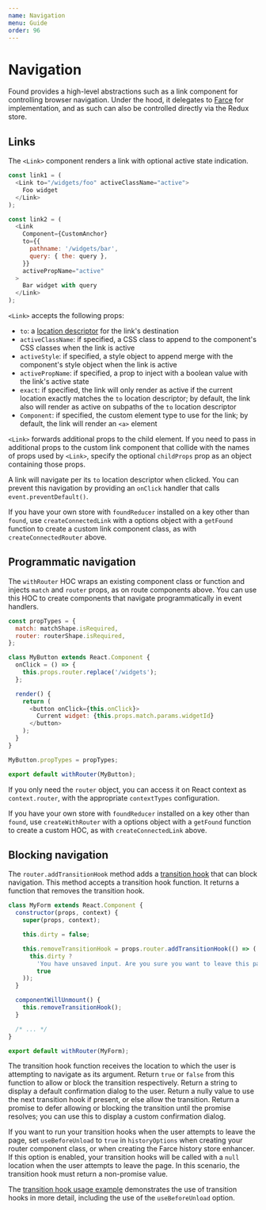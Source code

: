```yaml
---
name: Navigation
menu: Guide
order: 96
---
```


# Navigation

Found provides a high-level abstractions such as a link component for controlling browser navigation. Under the hood, it delegates to [Farce](https://github.com/4Catalyzer/farce) for implementation, and as such can also be controlled directly via the Redux store.

## Links

The `<Link>` component renders a link with optional active state indication.

```js
const link1 = (
  <Link to="/widgets/foo" activeClassName="active">
    Foo widget
  </Link>
);

const link2 = (
  <Link
    Component={CustomAnchor}
    to={{
      pathname: '/widgets/bar',
      query: { the: query },
    }}
    activePropName="active"
  >
    Bar widget with query
  </Link>
);
```

`<Link>` accepts the following props:

- `to`: a [location descriptor](https://github.com/4Catalyzer/farce#locations-and-location-descriptors) for the link's destination
- `activeClassName`: if specified, a CSS class to append to the component's CSS classes when the link is active
- `activeStyle`: if specified, a style object to append merge with the component's style object when the link is active
- `activePropName`: if specified, a prop to inject with a boolean value with the link's active state
- `exact`: if specified, the link will only render as active if the current location exactly matches the `to` location descriptor; by default, the link also will render as active on subpaths of the `to` location descriptor
- `Component`: if specified, the custom element type to use for the link; by default, the link will render an `<a>` element

`<Link>` forwards additional props to the child element. If you need to pass in additional props to the custom link component that collide with the names of props used by `<Link>`, specify the optional `childProps` prop as an object containing those props.

A link will navigate per its `to` location descriptor when clicked. You can prevent this navigation by providing an `onClick` handler that calls `event.preventDefault()`.

If you have your own store with `foundReducer` installed on a key other than `found`, use `createConnectedLink` with a options object with a `getFound` function to create a custom link component class, as with `createConnectedRouter` above.

## Programmatic navigation

The `withRouter` HOC wraps an existing component class or function and injects `match` and `router` props, as on route components above. You can use this HOC to create components that navigate programmatically in event handlers.

```js
const propTypes = {
  match: matchShape.isRequired,
  router: routerShape.isRequired,
};

class MyButton extends React.Component {
  onClick = () => {
    this.props.router.replace('/widgets');
  };

  render() {
    return (
      <button onClick={this.onClick}>
        Current widget: {this.props.match.params.widgetId}
      </button>
    );
  }
}

MyButton.propTypes = propTypes;

export default withRouter(MyButton);
```

If you only need the `router` object, you can access it on React context as `context.router`, with the appropriate `contextTypes` configuration.

If you have your own store with `foundReducer` installed on a key other than `found`, use `createWithRouter` with a options object with a `getFound` function to create a custom HOC, as with `createConnectedLink` above.

## Blocking navigation

The `router.addTransitionHook` method adds a [transition hook](https://github.com/4Catalyzer/farce#transition-hooks) that can block navigation. This method accepts a transition hook function. It returns a function that removes the transition hook.

```js
class MyForm extends React.Component {
  constructor(props, context) {
    super(props, context);

    this.dirty = false;

    this.removeTransitionHook = props.router.addTransitionHook(() => (
      this.dirty ?
        'You have unsaved input. Are you sure you want to leave this page?' :
        true
    ));
  }

  componentWillUnmount() {
    this.removeTransitionHook();
  }

  /* ... */
}

export default withRouter(MyForm);
```

The transition hook function receives the location to which the user is attempting to navigate as its argument. Return `true` or `false` from this function to allow or block the transition respectively. Return a string to display a default confirmation dialog to the user. Return a nully value to use the next transition hook if present, or else allow the transition. Return a promise to defer allowing or blocking the transition until the promise resolves; you can use this to display a custom confirmation dialog.

If you want to run your transition hooks when the user attempts to leave the page, set `useBeforeUnload` to `true` in `historyOptions` when creating your router component class, or when creating the Farce history store enhancer. If this option is enabled, your transition hooks will be called with a `null` location when the user attempts to leave the page. In this scenario, the transition hook must return a non-promise value.

The [transition hook usage example](/examples/transition-hook) demonstrates the use of transition hooks in more detail, including the use of the `useBeforeUnload` option.
